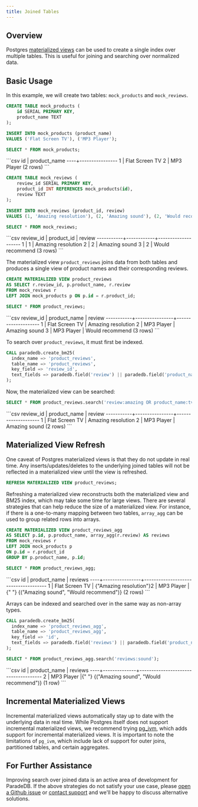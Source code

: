 ```yaml
---
title: Joined Tables
---
```


## Overview

Postgres [materialized views](https://www.postgresql.org/docs/current/rules-materializedviews.html) can be used to create a single index
over multiple tables. This is useful for joining and searching over normalized data.

## Basic Usage

In this example, we will create two tables: `mock_products` and `mock_reviews`.

```sql
CREATE TABLE mock_products (
    id SERIAL PRIMARY KEY,
    product_name TEXT
);

INSERT INTO mock_products (product_name)
VALUES ('Flat Screen TV'), ('MP3 Player');

SELECT * FROM mock_products;
```

<Accordion title="Expected Response">
  ```csv id | product_name ----+---------------- 1 | Flat Screen TV 2 | MP3
  Player (2 rows) ```
</Accordion>

```sql
CREATE TABLE mock_reviews (
    review_id SERIAL PRIMARY KEY,
    product_id INT REFERENCES mock_products(id),
    review TEXT
);

INSERT INTO mock_reviews (product_id, review)
VALUES (1, 'Amazing resolution'), (2, 'Amazing sound'), (2, 'Would recommend');

SELECT * FROM mock_reviews;
```

<Accordion title="Expected Response">
  ```csv review_id | product_id | review
  -----------+------------+-------------------- 1 | 1 | Amazing resolution 2 | 2
  | Amazing sound 3 | 2 | Would recommend (3 rows) ```
</Accordion>

The materialized view `product_reviews` joins data from both tables and produces a single view of product names and their
corresponding reviews.

```sql
CREATE MATERIALIZED VIEW product_reviews
AS SELECT r.review_id, p.product_name, r.review
FROM mock_reviews r
LEFT JOIN mock_products p ON p.id = r.product_id;

SELECT * FROM product_reviews;
```

<Accordion title="Expected Response">
  ```csv review_id | product_name | review
  -----------+----------------+-------------------- 1 | Flat Screen TV | Amazing
  resolution 2 | MP3 Player | Amazing sound 3 | MP3 Player | Would recommend (3
  rows) ```
</Accordion>

To search over `product_reviews`, it must first be indexed.

```sql
CALL paradedb.create_bm25(
  index_name => 'product_reviews',
  table_name => 'product_reviews',
  key_field => 'review_id',
  text_fields => paradedb.field('review') || paradedb.field('product_name')
);
```

Now, the materialized view can be searched:

```sql
SELECT * FROM product_reviews.search('review:amazing OR product_name:tv');
```

<Accordion title="Expected Response">
  ```csv review_id | product_name | review
  -----------+----------------+-------------------- 1 | Flat Screen TV | Amazing
  resolution 2 | MP3 Player | Amazing sound (2 rows) ```
</Accordion>

## Materialized View Refresh

One caveat of Postgres materialized views is that they do not update in real time. Any inserts/updates/deletes to the underlying
joined tables will not be reflected in a materialized view until the view is refreshed.

```sql
REFRESH MATERIALIZED VIEW product_reviews;
```

Refreshing a materialized view reconstructs both the materialized view and BM25 index, which may take some time for large views.
There are several strategies that can help reduce the size of a materialized view. For instance, if there is a one-to-many mapping
between two tables, `array_agg` can be used to group related rows into arrays.

```sql
CREATE MATERIALIZED VIEW product_reviews_agg
AS SELECT p.id, p.product_name, array_agg(r.review) AS reviews
FROM mock_reviews r
LEFT JOIN mock_products p
ON p.id = r.product_id
GROUP BY p.product_name, p.id;

SELECT * FROM product_reviews_agg;
```

<Accordion title="Expected Response">
  ```csv id | product_name | reviews
  ----+----------------+------------------------------------- 1 | Flat Screen TV
  | {"Amazing resolution"}2 | MP3 Player |{" "}
  {("Amazing sound", "Would recommend")}
  (2 rows) ```
</Accordion>

Arrays can be indexed and searched over in the same way as non-array types.

```sql
CALL paradedb.create_bm25(
  index_name => 'product_reviews_agg',
  table_name => 'product_reviews_agg',
  key_field => 'id',
  text_fields => paradedb.field('reviews') || paradedb.field('product_name')
);

SELECT * FROM product_reviews_agg.search('reviews:sound');
```

<Accordion title="Expected Response">
  ```csv id | product_name | reviews
  ----+--------------+------------------------------------- 2 | MP3 Player |{" "}
  {("Amazing sound", "Would recommend")}
  (1 row) ```
</Accordion>

## Incremental Materialized Views

Incremental materialized views automatically stay up to date with the underlying data in real time.
While Postgres itself does not support incremental materialized views, we recommend trying [pg_ivm](https://github.com/sraoss/pg_ivm),
which adds support for incremental materialized views. It is important to note the limitations of `pg_ivm`, which include
lack of support for outer joins, partitioned tables, and certain aggregates.

## For Further Assistance

Improving search over joined data is an active area of development for ParadeDB. If the above strategies do not satisfy
your use case, please [open a Github issue](https://github.com/paradedb/paradedb/issues) or [contact support](mailto:support@paradedb.com) and
we'll be happy to discuss alternative solutions.
